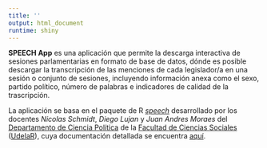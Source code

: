 ```yaml
---
title: ''
output: html_document
runtime: shiny
---
```




**SPEECH App** es una aplicación que permite la descarga interactiva de sesiones parlamentarias en formato de base de datos, dónde es posible descargar la transcripción de las menciones de cada legislador/a en una sesión o conjunto de sesiones, incluyendo información anexa como el sexo, partido político, número de palabras e indicadores de calidad de la trascripción.  


La aplicación se basa en el paquete de R [_speech_](https://cran.r-project.org/web/packages/speech/index.html) desarrollado por los docentes _Nicolas Schmidt_, _Diego Lujan_ y _Juan Andres Moraes_ del [Departamento de Ciencia Política](https://cienciassociales.edu.uy/departamento-de-ciencia-politica/) de la [Facultad de Ciencias Sociales](https://cienciassociales.edu.uy/) ([UdelaR](https://udelar.edu.uy/portal/)), cuya documentación detallada se encuentra [aquí](https://cran.r-project.org/web/packages/speech/speech.pdf). 


